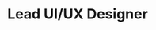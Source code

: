 ---
name: "Chris Berridge"
bio: "Brand & product design leader shaping Datum from its first words and pixels."
title: "Lead UI/UX Designer"
avatar: "../../assets/images/authors/chris-b.png"
isTeam: true
team: "team"
position: "Engineering"
order: 2
social:
  github: "https://github.com/chrisberridge"
  linkedin: "https://www.linkedin.com/in/chrisberridge/"
--- 